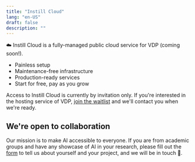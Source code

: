 ```yaml
---
title: "Instill Cloud"
lang: "en-US"
draft: false
description: ""
---
```


☁️ Instill Cloud is a fully-managed public cloud service for VDP (coming soon!).

- Painless setup
- Maintenance-free infrastructure
- Production-ready services
- Start for free, pay as you grow

Access to Instill Cloud is currently by invitation only. If you're interested in the hosting service of VDP,
[join the waitlist](https://www.instill.tech/get-access/?utm_source=documentation&utm_medium=link) and we'll contact you when we're ready.

## We're open to collaboration

Our mission is to make AI accessible to everyone. If you are from academic groups and have any showcase of AI in your research,
please fill out the [form](https://www.instill.tech/get-access/?utm_source=documentation&utm_medium=link) to tell us about yourself and your project, and we will be in touch 👐.
